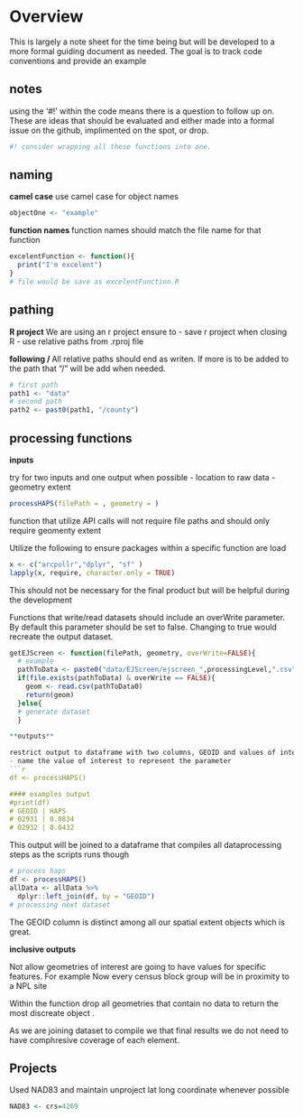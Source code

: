 # Overview

This is largely a note sheet for the time being but will be developed to a more formal guiding document as needed. The goal is to track code conventions and provide an example


## notes
using the '#!' within the code means there is a question to follow up on. These are ideas that should be evaluated and either made into a formal issue on the github, implimented on the spot, or drop.
```r
#! consider wrapping all these functions into one.
```



## naming

**camel case**
use camel case for object names
```r
objectOne <- "example"
```

**function names **
function names should match the file name for that function
```r
excelentFunction <- function(){
  print("I'm excelent")
}
# file would be save as excelentFunction.R
```


## pathing


**R project**
We are using an r project ensure to
- save r project when closing R
- use relative paths from .rproj file


**following / **
All relative paths should end as writen. If more is to be added to the path that "/" will be add when needed.
```r
# first path
path1 <- "data"
# second path
path2 <- past0(path1, "/county")

```


## processing functions

**inputs**

try for two inputs and one output when possible
- location to raw data
- geometry extent
```r
processHAPS(filePath = , geometry = )
```
function that utilize API calls will not require file paths and should only require geomenty extent


Utilize the following to ensure packages within a specific function are load
```r
x <- c("arcpullr","dplyr", "sf" )
lapply(x, require, character.only = TRUE)

```
This should not be necessary for the final product but will be helpful during the development

Functions that write/read datasets should include an overWrite parameter. By default this parameter should be set to false. Changing to true would recreate the output dataset. 

```r
getEJScreen <- function(filePath, geometry, overWrite=FALSE){
  # example 
  pathToData <- paste0("data/EJScreen/ejscreen_",processingLevel,".csv")
  if(file.exists(pathToData) & overWrite == FALSE){
    geom <- read.csv(pathToData0)
    return(geom)
  }else{
  # generate dataset 
  }

**outputs**

restrict output to dataframe with two columns, GEOID and values of interest:
- name the value of interest to represent the parameter
```r
df <- processHAPS()

#### examples output
#print(df)
# GEOID | HAPS
# 02931 | 0.0834
# 02932 | 0.0432
```

This output will be joined to a dataframe that compiles all dataprocessing steps as the scripts runs though

```r
# process haps
df <- processHAPS()
allData <- allData %>%
  dplyr::left_join(df, by = "GEOID")
# processing next dataset
```

The GEOID column is distinct among all our spatial extent objects which is great.


**inclusive outputs**

Not allow geometries of interest are going to have values for specific features.
For example
Now every census block group will be in proximity to a NPL site

Within the function drop all geometries that contain no data to return the most discreate object .

As we are joining dataset to compile we that final results we do not need to have comphresive coverage of each element.


## Projects
Used NAD83 and maintain unproject lat long coordinate whenever possible
```r
NAD83 <- crs=4269
```
